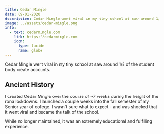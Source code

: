 ```yaml
---
title: Cedar Mingle
date: 09-01-2020
description: Cedar Mingle went viral in my tiny school at saw around 1/8 of the student body create accounts.
image: ../assets/cedar-mingle.png
info:
  - text: cedarmingle.com
    link: https://cedarmingle.com
    icon:
      type: lucide
      name: globe
---
```


Cedar Mingle went viral in my tiny school at saw around 1/8 of the student body create accounts.

## Ancient History

I created Cedar Mingle over the course of ~7 weeks during the height of the rona lockdowns.
I launched a couple weeks into the fall semester of my Senior year of college.
I wasn't sure what to expect - and was shocked that it went viral and became the talk of the school.

While no longer maintained, it was an extremely educational and fulfilling experience.
